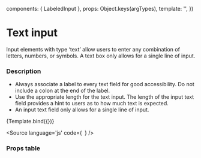 

  components: { LabeledInput },
  props:      Object.keys(argTypes),
  template:   '<LabeledInput v-bind="$props" />',
})

<Meta title="Components/Form/Input" />

# Text input
Input elements with type ‘text’ allow users to enter any combination of letters, numbers, or symbols. A text box only allows for a single line of input.



### Description 

- Always associate a label to every text field for good accessibility. Do not include a colon at the end of the label.
- Use the appropriate length for the text input. The length of the input text field provides a hint to users as to how much text is expected.
- An input text field only allows for a single line of input.


<Canvas>
  <Story
    name="LabeledInput"
    args={{
      label: 'Label:',
      value: 'Simon'
    }}>
    {Template.bind({})}
  </Story>
</Canvas>

<Source
  language='js'
  code={`
  `}
/>

### Props table

<ArgsTable of={LabeledInput} />


